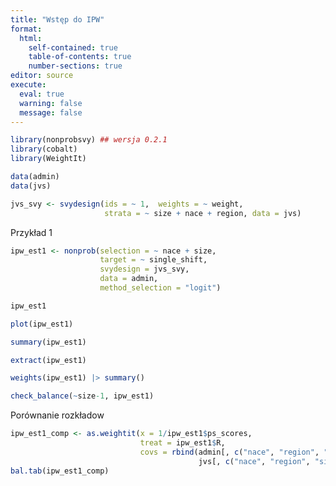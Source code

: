 ```yaml
---
title: "Wstęp do IPW"
format: 
  html:
    self-contained: true
    table-of-contents: true
    number-sections: true
editor: source
execute: 
  eval: true
  warning: false
  message: false
---
```


```r
library(nonprobsvy) ## wersja 0.2.1
library(cobalt)
library(WeightIt)
```

```r
data(admin)
data(jvs)
```

```r
jvs_svy <- svydesign(ids = ~ 1,  weights = ~ weight,
                     strata = ~ size + nace + region, data = jvs)
```

Przykład 1 
```r
ipw_est1 <- nonprob(selection = ~ nace + size,
                    target = ~ single_shift,
                    svydesign = jvs_svy,
                    data = admin, 
                    method_selection = "logit")

ipw_est1
```

```r
plot(ipw_est1)
```

```r
summary(ipw_est1)
```

```r
extract(ipw_est1)
```

```r
weights(ipw_est1) |> summary()
```

```r
check_balance(~size-1, ipw_est1)
```

Porównanie rozkładow

```r
ipw_est1_comp <- as.weightit(x = 1/ipw_est1$ps_scores,
                             treat = ipw_est1$R,
                             covs = rbind(admin[, c("nace", "region", "size", "private")],
                                          jvs[, c("nace", "region", "size", "private")]))
bal.tab(ipw_est1_comp)
```

